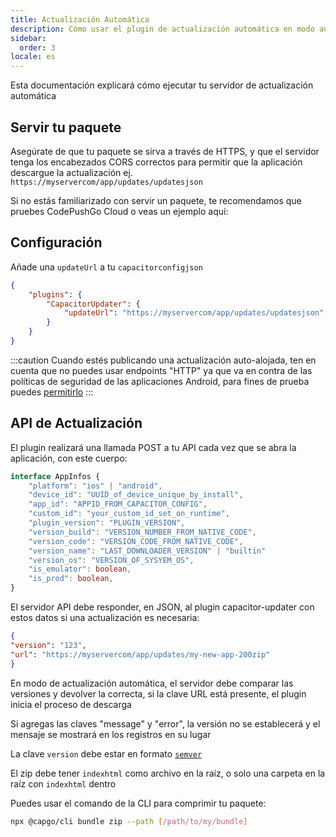 ```yaml
---
title: Actualización Automática
description: Cómo usar el plugin de actualización automática en modo auto-alojado
sidebar:
  order: 3
locale: es
---
```



Esta documentación explicará cómo ejecutar tu servidor de actualización automática

## Servir tu paquete
Asegúrate de que tu paquete se sirva a través de HTTPS, y que el servidor tenga los encabezados CORS correctos para permitir que la aplicación descargue la actualización
ej. ```https://myservercom/app/updates/updatesjson```

Si no estás familiarizado con servir un paquete, te recomendamos que pruebes CodePushGo Cloud o veas un ejemplo aquí:
<LinkCard
	title="Servir un Paquete"
	href="/docs/self-hosted/auto-update/update-endpoint"
/>

## Configuración
Añade una ``updateUrl`` a tu ``capacitorconfigjson``

```json
{
	"plugins": {
		"CapacitorUpdater": {
			"updateUrl": "https://myservercom/app/updates/updatesjson",
		}
	}
}
```
:::caution
Cuando estés publicando una actualización auto-alojada, ten en cuenta que no puedes usar endpoints "HTTP" ya que va en contra de las políticas de seguridad de las aplicaciones Android, para fines de prueba puedes [permitirlo](https://stackoverflow.com/questions/45940861/android-8-cleartext-http-traffic-not-permitted)
:::

## API de Actualización

El plugin realizará una llamada POST a tu API cada vez que se abra la aplicación, con este cuerpo:

```typescript
interface AppInfos {
    "platform": "ios" | "android",
    "device_id": "UUID_of_device_unique_by_install",
    "app_id": "APPID_FROM_CAPACITOR_CONFIG",
    "custom_id": "your_custom_id_set_on_runtime",
    "plugin_version": "PLUGIN_VERSION",
    "version_build": "VERSION_NUMBER_FROM_NATIVE_CODE",
    "version_code": "VERSION_CODE_FROM_NATIVE_CODE",
    "version_name": "LAST_DOWNLOADER_VERSION" | "builtin"
    "version_os": "VERSION_OF_SYSYEM_OS",
    "is_emulator": boolean,
    "is_prod": boolean,
}
```

El servidor API debe responder, en JSON, al plugin capacitor-updater con estos datos si una actualización es necesaria:

```json
{
"version": "123",
"url": "https://myservercom/app/updates/my-new-app-200zip"
}
```

En modo de actualización automática, el servidor debe comparar las versiones y devolver la correcta, si la clave URL está presente, el plugin inicia el proceso de descarga

Si agregas las claves "message" y "error", la versión no se establecerá y el mensaje se mostrará en los registros en su lugar

La clave `version` debe estar en formato [`semver`](https://semverorg/)

El zip debe tener `indexhtml` como archivo en la raíz, o solo una carpeta en la raíz con `indexhtml` dentro

Puedes usar el comando de la CLI para comprimir tu paquete:

```bash title="Crear un paquete con tus archivos para servir desde tu servidor"
npx @capgo/cli bundle zip --path [/path/to/my/bundle]
```

